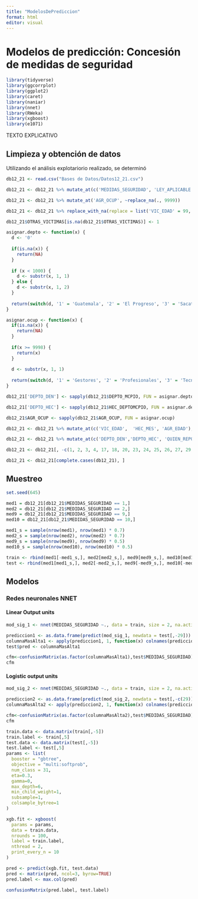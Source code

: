 ```yaml
---
title: "ModelosDePrediccion"
format: html
editor: visual
---
```


# Modelos de predicción: Concesión de medidas de seguridad

```r
library(tidyverse)
library(ggcorrplot)
library(ggplot2)
library(caret)
library(naniar)
library(nnet)
library(RWeka)
library(xgboost)
library(e1071)
```

TEXTO EXPLICATIVO

## Limpieza y obtención de datos

Utilizando el análisis explotariorio realizado, se determinó

```r
db12_21 <- read.csv("Bases de Datos/Datos12_21.csv")

db12_21 <- db12_21 %>% mutate_at(c('MEDIDAS_SEGURIDAD', 'LEY_APLICABLE'), ~replace_na(., 10))

db12_21 <- db12_21 %>% mutate_at('AGR_OCUP', ~replace_na(., 9999))

db12_21 <- db12_21 %>% replace_with_na(replace = list('VIC_EDAD' = 99, 'HEC_MES' = 99, 'AGR_EDAD' = 99, 'HEC_DEPTOMCPIO' = 9999, 'OTRAS_VICTIMAS' = 99))

db12_21$OTRAS_VICTIMAS[is.na(db12_21$OTRAS_VICTIMAS)] <- 1

asignar.depto <- function(x) {
  d <- '0'
  
  if(is.na(x)) {
    return(NA)
  }
  
  if (x < 1000) {
    d <- substr(x, 1, 1)
  } else {
    d <- substr(x, 1, 2)
  }
  
  return(switch(d, '1' = 'Guatemala', '2' = 'El Progreso', '3' = 'Sacatepequez', '4' = 'Chimaltenango', '5' = 'Escuintla', '6' = 'Santa Rosa', '7' = 'Solola', '8' = 'Totonicapan', '9' = 'Quetzaltenango', '10' = 'Suchitepequz', '11' = 'Retalhuleu', '12' = 'San Marcos', '13' = 'Huehuetenango', '14' = 'Quiche', '15' = 'Baja Verapaz', '16' = 'Alta Verapaz', '17' = 'Peten', '18' = 'Izabal', '19' = 'Zacapa', '20' = 'Chiquimula', '21' = 'Jalapa', '22' = 'Jutiapa'))
}

asignar.ocup <- function(x) {
  if(is.na(x)) {
    return(NA)
  }
  
  if(x >= 9998) {
    return(x)
  }
  
  d <- substr(x, 1, 1)
  
  return(switch(d, '1' = 'Gestores', '2' = 'Profesionales', '3' = 'Tecnicos y profesionales asociados', '4' = 'Empleados de apoyo administrativo', '5' = 'Trabajadores de servicios y ventas', '6' = 'Trabajadores cualificados de la agricultura, la silvicultura y la pesca', '7' = 'Artesanos y trabajadores de oficios conexos', '8' = 'Operadores de instalaciones y máquinas, y montadores', '9' = 'Ocupaciones elementales', '´' = 'Ocupaciones de las Fuerzas Armadas'))
}

db12_21['DEPTO_DEN'] <- sapply(db12_21$DEPTO_MCPIO, FUN = asignar.depto)

db12_21['DEPTO_HEC'] <- sapply(db12_21$HEC_DEPTOMCPIO, FUN = asignar.depto)

db12_21$AGR_OCUP <- sapply(db12_21$AGR_OCUP, FUN = asignar.ocup)

db12_21 <- db12_21 %>% mutate_at(c('VIC_EDAD',  'HEC_MES', 'AGR_EDAD'), as.numeric)

db12_21 <- db12_21 %>% mutate_at(c('DEPTO_DEN','DEPTO_HEC', 'QUIEN_REPORTA', 'VIC_SEXO', 'VIC_ALFAB', 'VIC_ESCOLARIDAD', 'VIC_EST_CIV', 'VIC_GRUPET', 'VIC_NACIONAL', 'VIC_TRABAJA', 'VIC_OCUP', 'VIC_DISC', 'VIC_REL_AGR', 'HEC_AREA', 'HEC_TIPAGRE', 'HEC_RECUR_DENUN', 'AGR_SEXO', 'AGR_ALFAB', 'AGR_ESCOLARIDAD', 'AGR_EST_CIV', 'AGR_NACIONAL', 'AGR_TRABAJA', 'AGR_OCUP', 'INST_DENUN_HECHO', 'MEDIDAS_SEGURIDAD', 'LEY_APLICABLE', 'TOTAL_HIJOS', 'NUM_HIJ_HOM', 'NUM_HIJ_MUJ'), as.factor)

db12_21 <- db12_21[, -c(1, 2, 3, 4, 17, 18, 20, 23, 24, 25, 26, 27, 29, 30, 34, 43)]

db12_21 <- db12_21[complete.cases(db12_21), ]
```

## Muestreo

```r
set.seed(645)

med1 = db12_21[db12_21$MEDIDAS_SEGURIDAD == 1,]
med2 = db12_21[db12_21$MEDIDAS_SEGURIDAD == 2,]
med9 = db12_21[db12_21$MEDIDAS_SEGURIDAD == 9,]
med10 = db12_21[db12_21$MEDIDAS_SEGURIDAD == 10,]

med1_s = sample(nrow(med1), nrow(med1) * 0.7)
med2_s = sample(nrow(med2), nrow(med2) * 0.7)
med9_s = sample(nrow(med9), nrow(med9) * 0.5)
med10_s = sample(nrow(med10), nrow(med10) * 0.5)

train <- rbind(med1[-med1_s,], med2[med2_s,], med9[med9_s,], med10[med10_s,])
test <- rbind(med1[med1_s,], med2[-med2_s,], med9[-med9_s,], med10[-med10_s,])
```

## Modelos

### Redes neuronales NNET

#### Linear Output units

```r
mod_sig_1 <- nnet(MEDIDAS_SEGURIDAD ~., data = train, size = 2, na.action = na.omit, rang = 0.1, decay = 5e-3, maxit = 200)

prediccion1 <- as.data.frame(predict(mod_sig_1, newdata = test[,-29]))
columnaMasAlta1 <- apply(prediccion1, 1, function(x) colnames(prediccion1)[which.max(x)])
test$pred <- columnaMasAlta1

cfm<-confusionMatrix(as.factor(columnaMasAlta1),test$MEDIDAS_SEGURIDAD)
cfm
```

#### Logistic output units

```r
mod_sig_2 <- nnet(MEDIDAS_SEGURIDAD ~., data = train, size = 2, na.action = na.omit, rang = 0.1, decay = 5e-4, maxit = 200, lineout = T)

prediccion2 <- as.data.frame(predict(mod_sig_2, newdata = test[,-c(29)]))
columnaMasAlta2 <- apply(prediccion2, 1, function(x) colnames(prediccion2)[which.max(x)])

cfm<-confusionMatrix(as.factor(columnaMasAlta2),test$MEDIDAS_SEGURIDAD)
cfm
```

```r
train.data <- data.matrix(train[,-5])
train.label <- train[,5]
test.data <- data.matrix(test[,-5])
test.label <- test[,5]
params <- list(
  booster = "gbtree",
  objective = "multi:softprob",
  num_class = 31, 
  eta=0.3,
  gamma=0,
  max_depth=6,
  min_child_weight=1,
  subsample=1,
  colsample_bytree=1
)

```

```r
xgb.fit <- xgboost(
  params = params, 
  data = train.data, 
  nrounds = 100, 
  label = train.label, 
  nthread = 2, 
  print_every_n = 10
)

```

```r
pred <- predict(xgb.fit, test.data)
pred <- matrix(pred, ncol=3, byrow=TRUE)
pred.label <- max.col(pred) 
```

```r
confusionMatrix(pred.label, test.label) 

```
